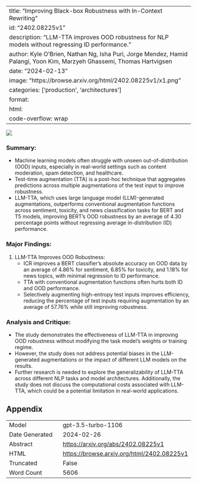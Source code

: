 
---
title: "Improving Black-box Robustness with In-Context Rewriting"
id: "2402.08225v1"
description: "LLM-TTA improves OOD robustness for NLP models without regressing ID performance."
author: Kyle O'Brien, Nathan Ng, Isha Puri, Jorge Mendez, Hamid Palangi, Yoon Kim, Marzyeh Ghassemi, Thomas Hartvigsen
date: "2024-02-13"
image: "https://browse.arxiv.org/html/2402.08225v1/x1.png"
categories: ['production', 'architectures']
format:
  html:
    code-overflow: wrap
---

![](https://browse.arxiv.org/html/2402.08225v1/x1.png)

### **Summary:**
- Machine learning models often struggle with unseen out-of-distribution (OOD) inputs, especially in real-world settings such as content moderation, spam detection, and healthcare.
- Test-time augmentation (TTA) is a post-hoc technique that aggregates predictions across multiple augmentations of the test input to improve robustness.
- LLM-TTA, which uses large language model (LLM)-generated augmentations, outperforms conventional augmentation functions across sentiment, toxicity, and news classification tasks for BERT and T5 models, improving BERT’s OOD robustness by an average of 4.30 percentage points without regressing average in-distribution (ID) performance.

### **Major Findings:**
1. LLM-TTA Improves OOD Robustness:
   - ICR improves a BERT classifier’s absolute accuracy on OOD data by an average of 4.86% for sentiment, 6.85% for toxicity, and 1.18% for news topics, with minimal regression to ID performance.
   - TTA with conventional augmentation functions often hurts both ID and OOD performance.
   - Selectively augmenting high-entropy test inputs improves efficiency, reducing the percentage of test inputs requiring augmentation by an average of 57.76% while still improving robustness.

### **Analysis and Critique:**
- The study demonstrates the effectiveness of LLM-TTA in improving OOD robustness without modifying the task model’s weights or training regime.
- However, the study does not address potential biases in the LLM-generated augmentations or the impact of different LLM models on the results.
- Further research is needed to explore the generalizability of LLM-TTA across different NLP tasks and model architectures. Additionally, the study does not discuss the computational costs associated with LLM-TTA, which could be a potential limitation in real-world applications.

## Appendix

|          |          |
|----------|----------|
| Model     | gpt-3.5-turbo-1106       |
| Date Generated     | 2024-02-26       |
| Abstract | [https://arxiv.org/abs/2402.08225v1](https://arxiv.org/abs/2402.08225v1)        |
| HTML     | [https://browse.arxiv.org/html/2402.08225v1](https://browse.arxiv.org/html/2402.08225v1)       |
| Truncated       | False       |
| Word Count       | 5606       |